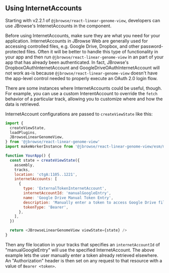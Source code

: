
<Meta title="Using InternetAccounts" />

## Using InternetAccounts

Starting with v2.2.1 of `@jbrowse/react-linear-genome-view`, developers can use
JBrowse's InternetAccounts in the component.

Before using InternetAccounts, make sure they are what you need for your
application. InternetAccounts in JBrowse Web are generally used for accessing
controlled files, e.g. Google Drive, Dropbox, and other password-protected
files. Often it will be better to handle this type of functionality in your app
and then run `@jbrowse/react-linear-genome-view` in an part of your app that has
already been authenticated. In fact, JBrowse's DropboxOAuthInternetAccount and
GoogleDriveOAuthInternetAccount will not work as-is because
`@jbrowse/react-linear-genome-view` doesn't have the app-level control needed to
properly execute an OAuth 2.0 login flow.

There are some instances where InternetAccounts could be useful, though. For
example, you can use a custom InterentAccount to override the `fetch` behavior
of a particular track, allowing you to customize where and how the data is
retrieved.

InternetAccount configurations are passed to `createViewState` like this:

```js
import {
  createViewState,
  loadPlugins,
  JBrowseLinearGenomeView,
} from '@jbrowse/react-linear-genome-view'
import makeWorkerInstance from '@jbrowse/react-linear-genome-view/esm/makeWorkerInstance'

function YourApp() {
  const state = createViewState({
    assembly,
    tracks,
    location: 'ctgA:1105..1221',
    internetAccounts: [
      {
        type: 'ExternalTokenInternetAccount',
        internetAccountId: 'manualGoogleEntry',
        name: 'Google Drive Manual Token Entry',
        description: 'Manually enter a token to access Google Drive files',
        tokenType: 'Bearer',
      },
    ],
  })

  return <JBrowseLinearGenomeView viewState={state} />
}
```

Then any file location in your tracks that specifies an `internetAccountId` of
"manualGoogleEntry" will use the specified InternetAccount. The above example
lets the user manually enter a token already retrieved elsewhere. An
"Authorization" header is then set on any request to that resource with a value
of `Bearer <token>`.

<Canvas withSource="open">
  <Story id="linear-view--with-internet-accounts" />
</Canvas>
